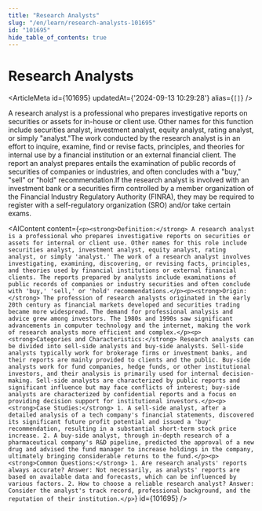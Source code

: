 ```yaml
---
title: "Research Analysts"
slug: "/en/learn/research-analysts-101695"
id: "101695"
hide_table_of_contents: true
---
```



# Research Analysts

<ArticleMeta id={101695} updatedAt={'2024-09-13 10:29:28'} alias={`[]`} />
<div className='border-solid border-b border-t-0 my-4 border-[var(--ifm-color-gray-300)]' />

A research analyst is a professional who prepares investigative reports on securities or assets for in-house or client use. Other names for this function include securities analyst, investment analyst, equity analyst, rating analyst, or simply "analyst."The work conducted by the research analyst is in an effort to inquire, examine, find or revise facts, principles, and theories for internal use by a financial institution or an external financial client. The report an analyst prepares entails the examination of public records of securities of companies or industries, and often concludes with a "buy," "sell" or "hold" recommendation.If the research analyst is involved with an investment bank or a securities firm controlled by a member organization of the Financial Industry Regulatory Authority (FINRA), they may be required to register with a self-regulatory organization (SRO) and/or take certain exams.

<AIContent content={`<p><strong>Definition:</strong> A research analyst is a professional who prepares investigative reports on securities or assets for internal or client use. Other names for this role include securities analyst, investment analyst, equity analyst, rating analyst, or simply 'analyst.' The work of a research analyst involves investigating, examining, discovering, or revising facts, principles, and theories used by financial institutions or external financial clients. The reports prepared by analysts include examinations of public records of companies or industry securities and often conclude with 'buy,' 'sell,' or 'hold' recommendations.</p><p><strong>Origin:</strong> The profession of research analysts originated in the early 20th century as financial markets developed and securities trading became more widespread. The demand for professional analysis and advice grew among investors. The 1980s and 1990s saw significant advancements in computer technology and the internet, making the work of research analysts more efficient and complex.</p><p><strong>Categories and Characteristics:</strong> Research analysts can be divided into sell-side analysts and buy-side analysts. Sell-side analysts typically work for brokerage firms or investment banks, and their reports are mainly provided to clients and the public. Buy-side analysts work for fund companies, hedge funds, or other institutional investors, and their analysis is primarily used for internal decision-making. Sell-side analysts are characterized by public reports and significant influence but may face conflicts of interest; buy-side analysts are characterized by confidential reports and a focus on providing decision support for institutional investors.</p><p><strong>Case Studies:</strong> 1. A sell-side analyst, after a detailed analysis of a tech company's financial statements, discovered its significant future profit potential and issued a 'buy' recommendation, resulting in a substantial short-term stock price increase. 2. A buy-side analyst, through in-depth research of a pharmaceutical company's R&D pipeline, predicted the approval of a new drug and advised the fund manager to increase holdings in the company, ultimately bringing considerable returns to the fund.</p><p><strong>Common Questions:</strong> 1. Are research analysts' reports always accurate? Answer: Not necessarily, as analysts' reports are based on available data and forecasts, which can be influenced by various factors. 2. How to choose a reliable research analyst? Answer: Consider the analyst's track record, professional background, and the reputation of their institution.</p>`} id={101695} />
